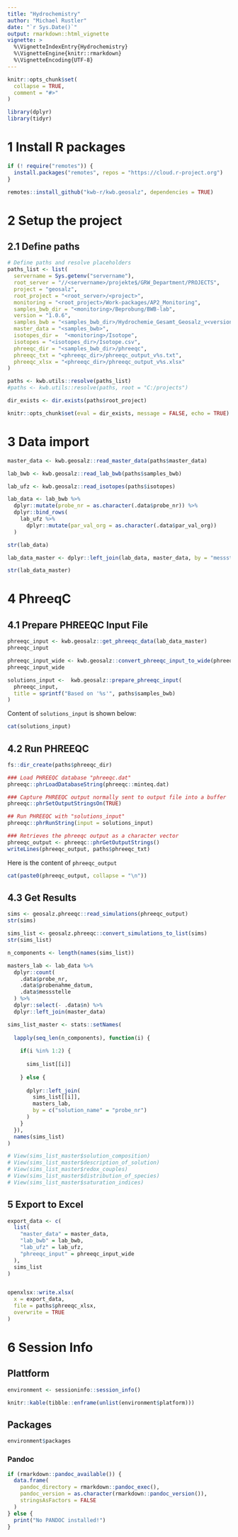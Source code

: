 ```yaml
---
title: "Hydrochemistry"
author: "Michael Rustler"
date: "`r Sys.Date()`"
output: rmarkdown::html_vignette
vignette: >
  %\VignetteIndexEntry{Hydrochemistry}
  %\VignetteEngine{knitr::rmarkdown}
  %\VignetteEncoding{UTF-8}
---
```


```r
knitr::opts_chunk$set(
  collapse = TRUE,
  comment = "#>"
)

library(dplyr)
library(tidyr)
```

# 1 Install R packages

```r
if (! require("remotes")) {
  install.packages("remotes", repos = "https://cloud.r-project.org")
}

remotes::install_github("kwb-r/kwb.geosalz", dependencies = TRUE)
```

# 2 Setup the project 

## 2.1 Define paths

```r
# Define paths and resolve placeholders
paths_list <- list(
  servername = Sys.getenv("servername"),
  root_server = "//<servername>/projekte$/GRW_Department/PROJECTS",
  project = "geosalz",
  root_project = "<root_server>/<project>",
  monitoring = "<root_project>/Work-packages/AP2_Monitoring",
  samples_bwb_dir = "<monitoring>/Beprobung/BWB-lab",
  version = "1.0.6",
  samples_bwb = "<samples_bwb_dir>/Hydrochemie_Gesamt_Geosalz_v<version>.xlsx",
  master_data = "<samples_bwb>",
  isotopes_dir =  "<monitoring>/Isotope",
  isotopes = "<isotopes_dir>/Isotope.csv",
  phreeqc_dir = "<samples_bwb_dir>/phreeqc",
  phreeqc_txt = "<phreeqc_dir>/phreeqc_output_v%s.txt",
  phreeqc_xlsx = "<phreeqc_dir>/phreeqc_output_v%s.xlsx"
)

paths <- kwb.utils::resolve(paths_list)
#paths <- kwb.utils::resolve(paths, root = "C:/projects")
```

```r
dir_exists <- dir.exists(paths$root_project)

knitr::opts_chunk$set(eval = dir_exists, message = FALSE, echo = TRUE)
```

# 3 Data import

```r
master_data <- kwb.geosalz::read_master_data(paths$master_data)

lab_bwb <- kwb.geosalz::read_lab_bwb(paths$samples_bwb)

lab_ufz <- kwb.geosalz::read_isotopes(paths$isotopes)

lab_data <- lab_bwb %>% 
  dplyr::mutate(probe_nr = as.character(.data$probe_nr)) %>%
  dplyr::bind_rows(
    lab_ufz %>%  
      dplyr::mutate(par_val_org = as.character(.data$par_val_org))
  )

str(lab_data)

lab_data_master <- dplyr::left_join(lab_data, master_data, by = "messstelle")

str(lab_data_master)
```

# 4 PhreeqC

## 4.1 Prepare PHREEQC Input File

```r
phreeqc_input <- kwb.geosalz::get_phreeqc_data(lab_data_master)
phreeqc_input

phreeqc_input_wide <- kwb.geosalz::convert_phreeqc_input_to_wide(phreeqc_input)
phreeqc_input_wide 

solutions_input <-  kwb.geosalz::prepare_phreeqc_input(
  phreeqc_input,
  title = sprintf("Based on '%s'", paths$samples_bwb)
)
```

Content of `solutions_input` is shown below:

```r
cat(solutions_input)
```

## 4.2 Run PHREEQC 

```r
fs::dir_create(paths$phreeqc_dir)

### Load PHREEQC database "phreeqc.dat"
phreeqc::phrLoadDatabaseString(phreeqc::minteq.dat)

### Capture PHREEQC output normally sent to output file into a buffer
phreeqc::phrSetOutputStringsOn(TRUE)

## Run PHREEQC with "solutions_input"
phreeqc::phrRunString(input = solutions_input)

### Retrieves the phreeqc output as a character vector
phreeqc_output <- phreeqc::phrGetOutputStrings()
writeLines(phreeqc_output, paths$phreeqc_txt)
```

Here is the content of `phreeqc_output`

```r
cat(paste0(phreeqc_output, collapse = "\n"))
```

## 4.3 Get Results

```r
sims <- geosalz.phreeqc::read_simulations(phreeqc_output)
str(sims)

sims_list <- geosalz.phreeqc::convert_simulations_to_list(sims)
str(sims_list)

n_components <- length(names(sims_list))

masters_lab <- lab_data %>% 
  dplyr::count(
    .data$probe_nr,
    .data$probenahme_datum, 
    .data$messstelle
  ) %>% 
  dplyr::select(- .data$n) %>% 
  dplyr::left_join(master_data)

sims_list_master <- stats::setNames(
  
  lapply(seq_len(n_components), function(i) {
    
    if(i %in% 1:2) {
      
      sims_list[[i]]
      
    } else {
      
      dplyr::left_join(
        sims_list[[i]],
        masters_lab,
        by = c("solution_name" = "probe_nr")
      )
    }
  }), 
  names(sims_list)
)

# View(sims_list_master$solution_composition)
# View(sims_list_master$description_of_solution)
# View(sims_list_master$redox_couples)
# View(sims_list_master$distribution_of_species)
# View(sims_list_master$saturation_indices)
```

## 5 Export to Excel

```r
export_data <- c(
  list(
    "master_data" = master_data, 
    "lab_bwb" = lab_bwb,
    "lab_ufz" = lab_ufz,
    "phreeqc_input" = phreeqc_input_wide
  ),
  sims_list
)


openxlsx::write.xlsx(
  x = export_data,
  file = paths$phreeqc_xlsx,
  overwrite = TRUE
)
```


# 6 Session Info 

## Plattform

```r
environment <- sessioninfo::session_info()  

knitr::kable(tibble::enframe(unlist(environment$platform)))
```

## Packages

```r
environment$packages
```

### Pandoc

```r
if (rmarkdown::pandoc_available()) {
  data.frame(
    pandoc_directory = rmarkdown::pandoc_exec(),
    pandoc_version = as.character(rmarkdown::pandoc_version()), 
    stringsAsFactors = FALSE
  )
} else {
  print("No PANDOC installed!")
}
```
